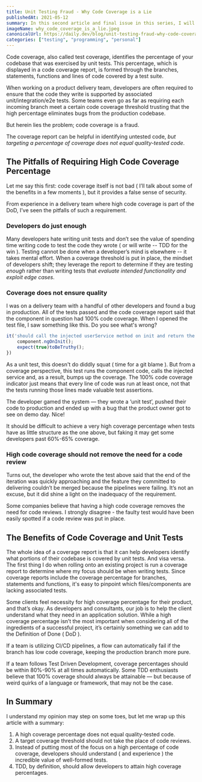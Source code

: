 ---
title: Unit Testing Fraud - Why Code Coverage is a Lie
publishedAt: 2021-05-12
summary: In this second article and final issue in this series, I will add the dynamic content injection and will get you familiar with GitHub Action workflows!
imageName: why_code_coverage_is_a_lie.jpeg
canonicalUrl: https://daily.dev/blog/unit-testing-fraud-why-code-coverage-is-a-lie
categories: ["testing", "programming", "personal"]
---

Code coverage, also called test coverage, identifies the percentage of your codebase that was exercised by unit tests. This percentage, which is displayed in a code coverage report, is formed through the branches, statements, functions and lines of code covered by a test suite.

When working on a product delivery team, developers are often required to ensure that the code they write is supported by associated unit/integration/e2e tests. Some teams even go as far as requiring each incoming branch meet a certain code coverage threshold trusting that the high percentage eliminates bugs from the production codebase.

But herein lies the problem; code coverage is a fraud.

The coverage report can be helpful in identifying untested code, _but targeting a percentage of coverage does not equal quality-tested code_.

## The Pitfalls of Requiring High Code Coverage Percentage

Let me say this first: code coverage itself is not bad ( I’ll talk about some of the benefits in a few moments ), but it provides a false sense of security.

From experience in a delivery team where high code coverage is part of the DoD, I’ve seen the pitfalls of such a requirement.

### Developers do just enough

Many developers hate writing unit tests and don’t see the value of spending time writing code to test the code they wrote ( or will write -- TDD for the win ). Testing cannot be done when a developer’s mind is elsewhere -- it takes mental effort. When a coverage threshold is put in place, the mindset of developers shift; they leverage the report to determine if they are testing _enough_ rather than writing tests that _evaluate intended functionality and exploit edge cases_.

### Coverage does not ensure quality

I was on a delivery team with a handful of other developers and found a bug in production. All of the tests passed and the code coverage report said that the component in question had 100% code coverage. When I opened the test file, I saw something like this. Do you see what's wrong?

```js
it('should call the injected userService method on init and return the credentials', () => {
	component.ngOnInit();
	expect(true)toBeTruthy();
})
```

As a unit test, this doesn't do diddly squat ( time for a git blame ). But from a coverage perspective, this test runs the component code, calls the injected service and, as a result, bumps up the coverage. The 100% code coverage indicator just means that every line of code was run at least once, not that the tests running those lines made valuable test assertions.

The developer gamed the system — they wrote a ‘unit test’, pushed their code to production and ended up with a bug that the product owner got to see on demo day. Nice!

It should be difficult to achieve a very high coverage percentage when tests have as little structure as the one above, but faking it may get some developers past 60%-65% coverage.

### High code coverage should not remove the need for a code review

Turns out, the developer who wrote the test above said that the end of the iteration was quickly approaching and the feature they committed to delivering couldn’t be merged because the pipelines were failing. It’s not an excuse, but it did shine a light on the inadequacy of the requirement.

Some companies believe that having a high code coverage removes the need for code reviews. I strongly disagree - the faulty test would have been easily spotted if a code review was put in place.

## The Benefits of Code Coverage and Unit Tests

The whole idea of a coverage report is that it can help developers identify what portions of their codebase is covered by unit tests. And visa versa. The first thing I do when rolling onto an existing project is run a coverage report to determine where my focus should be when writing tests. Since coverage reports include the coverage percentage for branches, statements and functions, it's easy to pinpoint which files/components are lacking associated tests.

Some clients feel necessity for high coverage percentage for their product, and that’s okay. As developers and consultants, our job is to help the client understand what they need in an application solution. While a high coverage percentage isn’t the most important when considering all of the ingredients of a successful project, it’s certainly something we can add to the Definition of Done ( DoD ).

If a team is utilizing CI/CD pipelines, a flow can automatically fail if the branch has low code coverage, keeping the production branch more pure.

If a team follows Test Driven Development, coverage percentages should be within 80%-90% at all times automatically. Some TDD enthusiasts believe that 100% coverage should always be attainable — but because of weird quirks of a language or framework, that may not be the case.

## In Summary

I understand my opinion may step on some toes, but let me wrap up this article with a summary:

1. A high coverage percentage does not equal quality-tested code.
2. A target coverage threshold should not take the place of code reviews.
3. Instead of putting most of the focus on a high percentage of code coverage, developers should understand ( and experience ) the incredible value of well-formed tests.
4. TDD, by definition, should allow developers to attain high coverage percentages.
